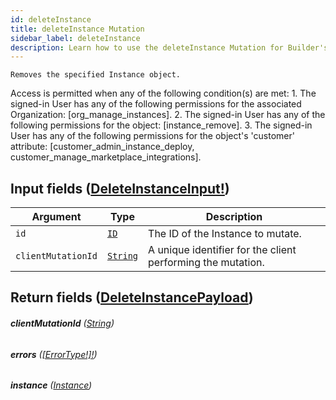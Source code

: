 ```yaml
---
id: deleteInstance
title: deleteInstance Mutation
sidebar_label: deleteInstance
description: Learn how to use the deleteInstance Mutation for Builder's API.
---
```


    Removes the specified Instance object.

Access is permitted when any of the following condition(s) are met: 1. The signed-in User has any of the following permissions for the associated Organization: [org_manage_instances]. 2. The signed-in User has any of the following permissions for the object: [instance_remove]. 3. The signed-in User has any of the following permissions for the object's 'customer' attribute: [customer_admin_instance_deploy, customer_manage_marketplace_integrations].

## Input fields ([DeleteInstanceInput!](/self-managed/composer/builder/api/schema/input_object/DeleteInstanceInput.mdx))

| Argument           | Type                                     | Description                                                 |
| ------------------ | ---------------------------------------- | ----------------------------------------------------------- |
| `id`               | [`ID`](/self-managed/composer/builder/api/schema/scalar/ID.mdx)         | The ID of the Instance to mutate.                           |
| `clientMutationId` | [`String`](/self-managed/composer/builder/api/schema/scalar/String.mdx) | A unique identifier for the client performing the mutation. |

## Return fields ([DeleteInstancePayload](/self-managed/composer/builder/api/schema/object/DeleteInstancePayload.mdx))

###### <b>clientMutationId</b> ([String](/self-managed/composer/builder/api/schema/scalar/String.mdx))

###### <b>errors</b> ([[ErrorType!]!](/self-managed/composer/builder/api/schema/object/ErrorType.mdx))

###### <b>instance</b> ([Instance](/self-managed/composer/builder/api/schema/object/Instance.mdx))

